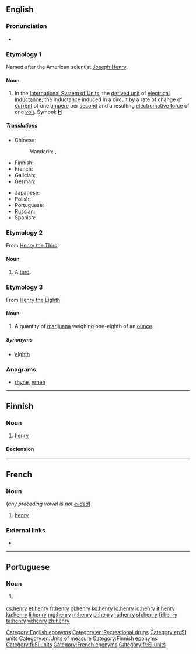 {{also|Henry}}
==English==

===Pronunciation===
* {{audio|en-us-henry.ogg|Audio (US)|lang=en}}

===Etymology 1===
{{wikipedia|Henry (inductance)}}
Named after the American scientist [[w:Joseph Henry|Joseph Henry]].

====Noun====
{{en-noun|henries|henrys}}

# In the [[International System of Units]], the [[derived unit]] of [[electrical inductance]]; the inductance induced in a circuit by a rate of change of [[current]] of one [[ampere]] per [[second]] and a resulting [[electromotive force]] of one [[volt]].  Symbol: '''[[H]]'''

=====Translations=====
{{trans-top|SI unit for electrical inductance}}
* Chinese:
*: Mandarin: {{t+check|cmn|亨|tr=heng|sc=Hani}}, {{t+check|cmn|亨利|tr=hengli|sc=Hani}}
* Finnish: {{t+|fi|henry}}
* French: {{t+|fr|henry|m}}
* Galician: {{t+|gl|henry|m}}
* German: {{t+|de|Henry|n}}
{{trans-mid}}
* Japanese: {{t|ja|ヘンリー|sc=Jpan}}
* Polish: {{t+|pl|henr|m}}
* Portuguese: {{t|pt|henry|m}}
* Russian: {{t|ru|ге́нри}}
* Spanish: {{t+|es|henrio|m}}
{{trans-bottom}}

===Etymology 2===
From [[w:Henry III|Henry the Third]]

====Noun====
{{en-noun|henries}}

# {{context|British|slang|lang=en}} A [[turd]].


===Etymology 3===
From [[w:Henry VIII|Henry the Eighth]]

====Noun====
{{en-noun|henries}}

# {{context|British|slang|lang=en}} A quantity of [[marijuana]] weighing one-eighth of an [[ounce]].

=====Synonyms=====
* [[eighth]]

===Anagrams===
* [[rhyne#English|rhyne]], [[yrneh#English|yrneh]]

[[Category:English eponyms]]
[[Category:en:Recreational drugs]]
[[Category:en:SI units]]
[[Category:en:Units of measure]]

----

==Finnish==

===Noun===
{{fi-noun}}

# [[#English|henry]]

====Declension====
{{fi-decl-valo|henr|||y|ä}}

[[Category:Finnish eponyms]]
[[Category:fi:SI units]]

----

==French==

===Noun===
{{head|fr|noun|g=m}} (''any preceding vowel is not [[elide]]d'')

# [[#English|henry]]

===External links===
* {{R:TLFi}}

[[Category:French eponyms]]
[[Category:fr:SI units]]

----

==Portuguese==

===Noun===
{{pt-noun|m|s|pl2=henries}}

# {{l|en|henry}} {{gloss|SI unit for electrical inductance}}

{{catlangcode|pt|SI units}}

[[cs:henry]]
[[et:henry]]
[[fr:henry]]
[[gl:henry]]
[[ko:henry]]
[[io:henry]]
[[id:henry]]
[[it:henry]]
[[ku:henry]]
[[li:henry]]
[[mg:henry]]
[[nl:henry]]
[[pl:henry]]
[[ru:henry]]
[[sh:henry]]
[[fi:henry]]
[[ta:henry]]
[[vi:henry]]
[[zh:henry]]